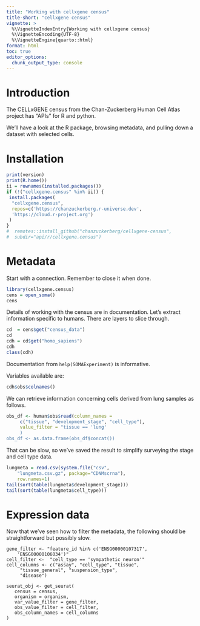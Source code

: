 ```yaml
---
title: "Working with cellxgene census"
title-short: "cellxgene census"
vignette: >
  %\VignetteIndexEntry{Working with cellxgene census}
  %\VignetteEncoding{UTF-8}
  %\VignetteEngine{quarto::html}
format: html
toc: true
editor_options: 
  chunk_output_type: console
---
```


# Introduction

The CELLxGENE census from the Chan-Zuckerberg
Human Cell Atlas project has "APIs" for R and python.

We'll have a look at the R package, browsing
metadata, and pulling down a dataset with
selected cells.

# Installation

```r
print(version)
print(R.home())
ii = rownames(installed.packages())
if (!("cellxgene.census" %in% ii)) {
 install.packages(
  "cellxgene.census",
  repos=c('https://chanzuckerberg.r-universe.dev', 
  'https://cloud.r-project.org')
 )
}
#  remotes::install_github("chanzuckerberg/cellxgene-census", 
#  subdir="api/r/cellxgene.census")
```

# Metadata

Start with a connection.  Remember to
close it when done.
```r
library(cellxgene.census)
cens = open_soma()
cens
```

Details of working with the census are
in documentation.  Let's extract information
specific to humans.  There are layers to
slice through.

```r
cd  = cens$get("census_data")
cd
cdh = cd$get("homo_sapiens")
cdh
class(cdh)
```

Documentation from `help(SOMAExperiment)` is informative.

Variables available are:
```r
cdh$obs$colnames()
```

We can retrieve information concerning cells derived
from lung samples as follows.

```r
obs_df <- human$obs$read(column_names = 
     c("tissue", "development_stage", "cell_type"),
     value_filter = "tissue == 'lung'
     )
obs_df <- as.data.frame(obs_df$concat())
```

That can be slow, so we've saved the result to
simplify surveying the stage and cell type data.
```r
lungmeta = read.csv(system.file("csv", 
    "lungmeta.csv.gz", package="CDNMscrna"),
    row.names=1)
tail(sort(table(lungmeta$development_stage)))
tail(sort(table(lungmeta$cell_type)))
```

# Expression data

Now that we've seen how to filter the metadata,
the following should be straightforward but
possibly slow.

```
gene_filter <- "feature_id %in% c('ENSG00000107317', 
    'ENSG00000106034')"
cell_filter <-  "cell_type == 'sympathetic neuron'"
cell_columns <- c("assay", "cell_type", "tissue", 
     "tissue_general", "suspension_type", 
     "disease")

seurat_obj <- get_seurat(
   census = census,
   organism = organism,
   var_value_filter = gene_filter,
   obs_value_filter = cell_filter,
   obs_column_names = cell_columns
)
```

